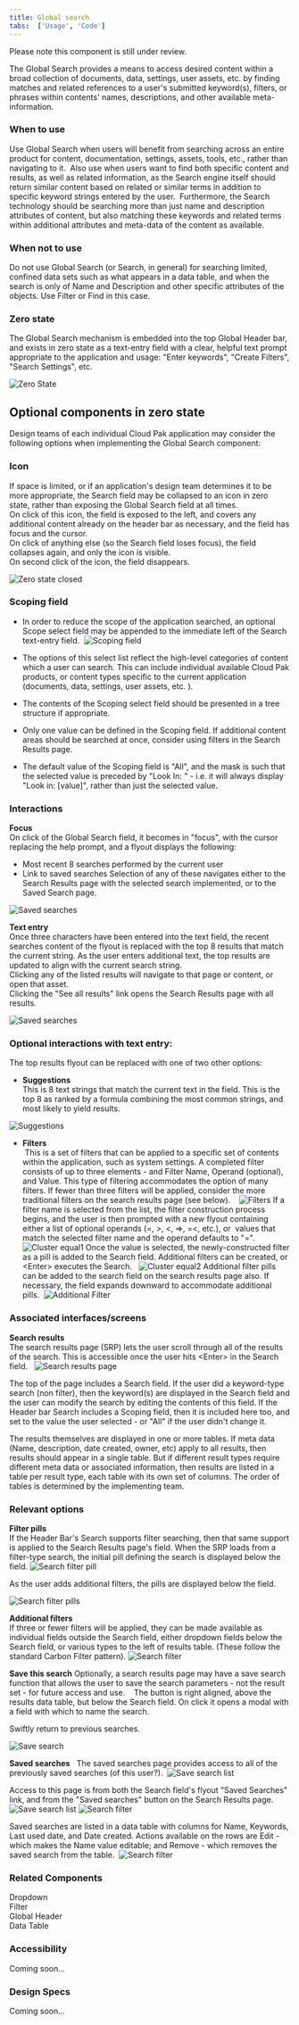 ```yaml
---
title: Global search
tabs:  ['Usage', 'Code']
---
```


<InlineNotification kind="warning">

  Please note this component is still under review.
  
</InlineNotification>


<PageDescription>

The Global Search provides a means to access desired content within a broad collection of documents, data, settings, user assets, etc. by finding matches and related references to a user's submitted keyword(s), filters, or phrases within contents' names, descriptions, and other available meta-information. 

</PageDescription>

### When to use
Use Global Search when users will benefit from searching across an entire product for content, documentation, settings, assets, tools, etc., rather than navigating to it. 
Also use when users want to find both specific content and results, as well as related information, as the Search engine itself should return similar content based on related or similar terms in addition to specific keyword strings entered by the user.  Furthermore, the Search technology should be searching more than just name and description attributes of content, but also matching these keywords and related terms within additional attributes and meta-data of the content as available.  


### When not to use
Do not use Global Search (or Search, in general) for searching limited, confined data sets such as what appears in a data table, and when the search is only of Name and Description and other specific attributes of the objects. Use Filter or Find in this case. 


### Zero state
The Global Search mechanism is embedded into the top Global Header bar, and exists in zero state as a text-entry field with a clear, helpful text prompt appropriate to the application and usage: "Enter keywords", "Create Filters", "Search Settings", etc. 


![Zero State](images/zerostate.png)

## Optional components in zero state
Design teams of each individual Cloud Pak application may consider the following options when implementing the Global Search component: 


### Icon
If space is limited, or if an application's design team determines it to be more appropriate, the Search field may be collapsed to an icon in zero state, rather than exposing the Global Search field at all times.  
On click of this icon, the field is exposed to the left, and covers any additional content already on the header bar as necessary, and the field has focus and the cursor.  
On click of anything else (so the Search field loses focus), the field collapses again, and only the icon is visible.  
On second click of the icon, the field disappears.

![Zero state closed](images/zerostateclosed.png)


### Scoping field
* In order to reduce the scope of the application searched, an optional Scope select field may be appended to the immediate left of the Search text-entry field. 
![Scoping field](images/scopingfield.png)

* The options of this select list reflect the high-level categories of content which a user can search. This can include individual available Cloud Pak products, or content types specific to the current application (documents, data, settings, user assets, etc. ).
* The contents of the Scoping select field should be presented in a tree structure if appropriate.
* Only one value can be defined in the Scoping field. If additional content areas should be searched at once, consider using filters in the Search Results page.
* The default value of the Scoping field is "All", and the mask is such that the selected value is preceded by "Look In: " - i.e. it will always display "Look in: &#91;value&#93;", rather than just the selected value.


### Interactions
**Focus**  
On click of the Global Search field, it becomes in "focus", with the cursor replacing the help prompt, and a flyout displays the following:
- Most recent 8 searches performed by the current user
- Link to saved searches
Selection of any of these navigates either to the Search Results page with the selected search implemented, or to the Saved Search page.  

![Saved searches](images/savedsearches.png)

**Text entry**  
Once three characters have been entered into the text field, the recent searches content of the flyout is replaced with the top 8 results that match the current string. As the user enters additional text, the top results are updated to align with the current search string.  
Clicking any of the listed results will navigate to that page or content, or open that asset.  
Clicking the "See all results" link opens the Search Results page with all results. 

![Saved searches](images/textentry.png)


### Optional interactions with text entry:
The top results flyout can be replaced with one of two other options:
- **Suggestions**  
This is 8 text strings that match the current text in the field. This is the top 8 as ranked by a formula combining the most common strings, and most likely to yield results.  

![Suggestions](images/suggestions.png)

- **Filters**  
 This is a set of filters that can be applied to a specific set of contents within the application, such as system settings. A completed filter consists of up to three elements - and Filter Name, Operand (optional), and Value. This type of filtering accommodates the option of many filters. If fewer than three filters will be applied, consider the more traditional filters on the search results page (see below).   
![Filters](images/filters.png)
If a filter name is selected from the list, the filter construction process begins, and the user is then prompted with a new flyout containing either a list of optional operands (=, &#62;, &#60;, =&#62;, =&#60;, etc.), or  values that match the selected filter name and the operand defaults to "=". 
![Cluster equal1](images/clusterequal1.png)
Once the value is selected, the newly-constructed filter as a pill is added to the Search field. Additional filters can be created, or &#60;Enter&#62; executes the Search.  
![Cluster equal2](images/clusterequal2.png)
Additional filter pills can be added to the search field on the search results page also. If necessary, the field expands downward to accommodate additional pills. 
![Additional Filter](images/additionalfilter.png)


### Associated interfaces/screens 
**Search results**  
The search results page (SRP) lets the user scroll through all of the results of the search. This is accessible once the user hits &#60;Enter&#62; in the Search field.  
![Search results page](images/searchresultspage.png)


The top of the page includes a Search field. If the user did a keyword-type search (non filter), then the keyword(s) are displayed in the Search field and the user can modify the search by editing the contents of this field. If the Header bar Search includes a Scoping field, then it is included here too, and set to the value the user selected - or "All" if the user didn't change it.


The results themselves are displayed in one or more tables. If meta data (Name, description, date created, owner, etc) apply to all results, then results should appear in a single table. But if different result types require different meta data or associated information, then results are listed in a table per result type, each table with its own set of columns. The order of tables is determined by the implementing team.


### Relevant options
**Filter pills**  
If the Header Bar's Search supports filter searching, then that same support is applied to the Search Results page's field. When the SRP loads from a filter-type search, the initial pill defining the search is displayed below the field.
![Search filter pill](images/searchfilterpill.png)

As the user adds additional filters, the pills are displayed below the field.  

![Search filter pills](images/searchfilterpills.png)


**Additional filters**  
If three or fewer filters will be applied, they can be made available as individual fields outside the Search field, either dropdown fields below the Search field, or various types to the left of results table. (These follow the standard Carbon Filter pattern).
![Search filter](images/searchfilter.png)

**Save this search**
Optionally, a search results page may have a save search function that allows the user to save the search parameters - not the result set - for future access and use.   
The button is right aligned, above the results data table, but below the Search field. On click it opens a modal with a field with which to name the search. 

Swiftly return to previous searches.  

![Save search](images/savesearch.png)


**Saved searches**   
The saved searches page provides access to all of the previously saved searches (of this user?). 
![Save search list](images/savesearchlist.png)


Access to this page is from both the Search field's flyout "Saved Searches" link, and from the "Saved searches" button on the Search Results page. 
![Save search list](images/savedsearches.png)
![Search filter](images/searchfilter.png)


Saved searches are listed in a data table with columns for Name, Keywords, Last used date, and Date created.
Actions available on the rows are Edit - which makes the Name value editable; and Remove - which removes the saved search from the table. 
![Search filter](images/savedsearchactions.png)
 


### Related Components
Dropdown  
Filter  
Global Header  
Data Table  


### Accessibility 
Coming soon...


### Design Specs 
Coming soon...



